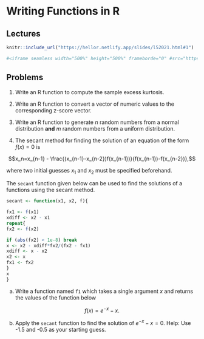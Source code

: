 # Writing Functions in R


## Lectures

```r
knitr::include_url("https://hellor.netlify.app/slides/l52021.html#1")

#<iframe seamless width="500%" height="500%" frameborde="0" #src="https://hellor.netlify.app/2021/week1/l12021.html#1"></iframe>

```

## Problems



1. Write an R function to compute the sample excess kurtosis.

2. Write an R function to convert a vector of numeric values to the corresponding z-score vector.

3. Write an R function to generate $n$ random numbers from a normal distribution **and** $m$ random numbers from a uniform distribution. 

4. The secant method for finding the solution of an equation of the form $f(x)=0$ is

$$x_n=x_{n-1} - \frac{(x_{n-1}-x_{n-2})f(x_{n-1})}{f(x_{n-1})-f(x_{n-2})},$$

where two initial guesses $x_1$ and $x_2$ must be specified beforehand.

The `secant` function given below can be used to find the solutions of a functions using the secant method.


```r
secant <- function(x1, x2, f){

fx1 <- f(x1)
xdiff <- x2 - x1
repeat{
fx2 <- f(x2)

if (abs(fx2) < 1e-8) break
x <- x2 - xdiff*fx2/(fx2 - fx1)
xdiff <- x - x2
x2 <- x
fx1 <- fx2
}
x
}

```



a. Write a function named `f1` which takes a single argument $x$ and returns the values of the function below

$$f(x) = e^{-x} - x.$$


b. Apply the `secant` function to find the solution of $e^{-x} - x = 0.$ Help: Use -1.5 and -0.5 as your starting guess.
